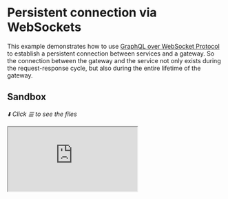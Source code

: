 # Persistent connection via WebSockets

This example demonstrates how to use [GraphQL over WebSocket Protocol](https://github.com/enisdenjo/graphql-ws/blob/master/PROTOCOL.md) to establish a persistent connection between services and a gateway.
So the connection between the gateway and the service not only exists during the request-response cycle, but also during the entire lifetime of the gateway.

## Sandbox

_⬇️ Click ☰ to see the files_

<iframe
  src="https://codesandbox.io/embed/github/ardatan/schema-stitching/tree/master/examples/persistent-connection?codemirror=1&fontsize=14&initialpath=/graphql&theme=dark"
  className="mt-6 w-full h-[500px] rounded-md"
  title="persistent-connection"
  allow="geolocation; microphone; camera; midi; vr; accelerometer; gyroscope; payment; ambient-light-sensor; encrypted-media; usb"
  sandbox="allow-forms allow-modals allow-popups allow-presentation allow-same-origin allow-scripts"
/>

> You can also see the project on GitHub [here](https://github.com/ardatan/schema-stitching/tree/master/examples/persistent-connection).

## Summary

When you start the gateway, it starts WebSockets connections for each service through WebSockets executor;

```ts
const productsExec = buildGraphQLWSExecutor({
  url: 'ws://localhost:4001/graphql',
  lazy: true,
  lazyCloseTimeout: 10_000,
  onClient
})
```

And after that it keeps that open for the next 10 seconds defined with `lazyCloseTimeout`. You can keep them open forever by removing that parameter and setting `lazy` to `false` but we prefer to allow the upstream services rest if the gateway is not busy in a certain time.

The main point is to avoid the overhead of establishing a new connection for each request. This shows WebSockets protocol is not only useful for subscriptions but also for regular queries and mutations if you have a high traffic in your gateway.
